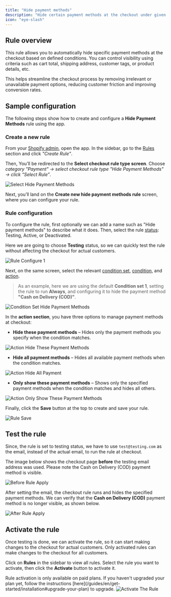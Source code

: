 ```yaml
---
title: "Hide payment methods"
description: "Hide certain payment methods at the checkout under given conditions."
icon: "eye-slash"
---
```


## Rule overview

This rule allows you to automatically hide specific payment methods at the checkout based on defined conditions. You can control visibility using criteria such as cart total, shipping address, customer tags, or product details, etc.

This helps streamline the checkout process by removing irrelevant or unavailable payment options, reducing customer friction and improving conversion rates.

## Sample configuration

The following steps show how to create and configure a **Hide Payment Methods** rule using the app.

### Create a new rule

From your [Shopify admin](/guides/en/get-started/installation#go-to-the-app), open the app. In the sidebar, go to the [Rules](/guides/en/get-started/quickstart#create-a-sample-rule) section and click _"Create Rule"_.

Then, You’ll be redirected to the **Select checkout rule type screen**. Choose _category "Payment" → select checkout rule type "Hide Payment Methods" → click “Select Rule”_.

<img
  src="/images/essentials/payment/select-hide-payment-methods.webp"
  alt="Select Hide Payment Methods"
/>

Next, you’ll land on the **Create new hide payment methods rule** screen, where you can configure your rule.

### Rule configuration

To configure the rule, first optionally we can add a name such as "Hide payment methods" to describe what it does. Then, select the rule [status](/guides/en/get-started/concepts#status): Testing, Active, or Deactivated.

Here we are going to choose **Testing** status, so we can quickly test the rule without affecting the checkout for actual customers.

<img
  src="/images/essentials/payment/rule-configure-1-hide-payment-methods.webp"
  alt="Rule Configure 1"
/>

Next, on the same screen, select the relevant [condition set](/guides/en/get-started/concepts#condition-set), [condition](/guides/en/get-started/concepts#conditions-when), and [action](/guides/en/get-started/concepts#action-what).

> As an example, here we are using the default **Condition set 1**, setting the rule to run **Always**, and configuring it to hide the payment method **"Cash on Delivery (COD)"**.

<img
  src="/images/essentials/payment/condition-set-hide-payment-methods.webp"
  alt="Condition Set Hide Payment Methods"
/>

In the **action section**, you have three options to manage payment methods at checkout:

- **Hide these payment methods** – Hides only the payment methods you specify when the condition matches.

<img
  src="/images/essentials/payment/action-hide-these-payment-methods-hide-payment-methods.webp"
  alt="Action Hide These Payment Methods"
/>

- **Hide all payment methods** – Hides all available payment methods when the condition matches.

<img
  src="/images/essentials/payment/action-hide-all-payment-methods.webp"
  alt="Action Hide All Payment"
/>

- **Only show these payment methods** – Shows only the specified payment methods when the condition matches and hides all others.

<img
  src="/images/essentials/payment/action-only-show-these-payment-methods-hide-payment-methods.webp"
  alt="Action Only Show These Payment Methods"
/>

Finally, click the <b>Save</b> button at the top to create and save your rule.

<img src="/images/shared/save-rule.webp" alt="Rule Save" />

## Test the rule

Since, the rule is set to testing status, we have to use `test@testing.com` as the email, instead of the actual email, to run the rule at checkout.

<Warning>
  The image below shows the checkout page <b>before</b> the testing email
  address was used. Please note the Cash on Delivery (COD) payment method is
  visible.
</Warning>

<img
  src="/images/essentials/payment/before-rule-apply-payment-methods.webp"
  alt="Before Rule Apply"
/>

After setting the email, the checkout rule runs and hides the specified payment methods. We can verify that the **Cash on Delivery (COD)** payment method is no longer visible, as shown below.

<img
  src="/images/essentials/payment/after-rule-apply-hide-payment-methods.webp"
  alt="After Rule Apply"
/>

## Activate the rule

Once testing is done, we can activate the rule, so it can start making changes to the checkout for actual customers. Only activated rules can make changes to the checkout for all customers.

Click on **Rules** in the sidebar to view all rules. Select the rule you want to activate, then click the **Activate** button to activate it.

<Warning>
  Rule activation is only available on paid plans. If you haven't upgraded your
  plan yet, follow the instructions
  [here](/guides/en/get-started/installation#upgrade-your-plan) to upgrade.
</Warning>
<img
  src="/images/essentials/payment/activate-the-rule-hide-payment-methods.webp"
  alt="Activate The Rule"
/>
